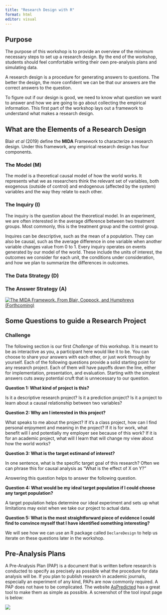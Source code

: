 ```yaml
---
title: "Research Design with R"
format: html
editor: visual
---
```


## Purpose

The purpose of this workshop is to provide an overview of the minimum necessary steps to set up a research design. By the end of the workshop, students should feel comfortable writing their own pre-analysis plans and simulating data.

A research design is a procedure for generating answers to questions. The better the design, the more confident we can be that our answers are the correct answers to the question.

To figure out if our design is good, we need to know what question we want to answer and how we are going to go about collecting the empirical information. This first part of the workshop lays out a framework to understand what makes a research design.

## What are the Elements of a Research Design

Blair *et al* (2019) define the **MIDA** Framework to characterize a research design. Under this framework, any empirical research design has four components.

### The Model (M)

The model is a theoretical causal model of how the world works. It represents what we as researchers think the relevant set of variables, both exogenous (outside of control) and endogenous (affected by the system) variables and the way they relate to each other.

### The Inquiry (I)

The inquiry is the question about the theoretical model. In an experiment, we are often interested in the average difference between two treatment groups. Most commonly, this is the treatment group and the control group.

Inquires can be descriptive, such as the mean of a population. They can also be causal, such as the average difference in one variable when another variable changes value from 0 to 1. Every inquiry operates on events generated by our model of the world. These include the units of interest, the outcomes we consider for each unit, the conditions under consideration, and how we plan to summarize the differences in outcomes.

### The Data Strategy (D)

### The Answer Strategy (A)

[![The MIDA Framework. From Blair, Coppock, and Humphreys (Forthcoming)](images/mida.svg)](https://book.declaredesign.org/index.html)

## Some Questions to guide a Research Project

### Challenge 

The following section is our first *Challenge* of this workshop. It is meant to be as interactive as you, a participant here would like it to be. You can choose to share your answers with each other, or just work through by yourself. Each of the following questions provide a solid starting point for any research project. Each of them will have payoffs down the line, either for implementation, presentation, and evaluation. Starting with the simplest answers cuts away potential cruft that is unnecessary to our question.

**Question 1: What kind of project is this?**

Is it a descriptive research project? Is it a prediction project? Is it a project to learn about a causal relationship between two variables?

**Question 2: Why am I interested in this project?**

What speaks to me about the project? If it's a class project, how can I find personal enjoyment and meaning in the project? If it is for work, what benefit will I and potentially my employer see because of this work? If it is for an academic project, what will I learn that will change my view about how the world works?

**Question 3: What is the target estimand of interest?**

In one sentence, what is the specific target goal of this research? Often we can phrase this for causal analysis as "What is the effect of X on Y?"

Answering this question helps to answer the following question.

**Question 4: What would be my ideal target population if I could choose any target population?**

A target population helps determine our ideal experiment and sets up what limitations may exist when we take our project to actual data.

**Question 5: What is the most straightforward piece of evidence I could find to convince myself that I have identified something interesting?**

We will see how we can use an R package called `DeclareDesign` to help us iterate on these questions later in the workshop.

## Pre-Analysis Plans

A Pre-Analysis Plan (PAP) is a document that is written before research is conducted to specify as precisely as possible what the procedure for data analysis will be. If you plan to publish research in academic journals, especially an experiment of any kind, PAPs are now commonly required. A PAP does not have to be complicated. The website [AsPredicted](https://aspredicted.org/) has a great tool to make them as simple as possible. A screenshot of the tool input page is below:

![](images/pap.jpg)
